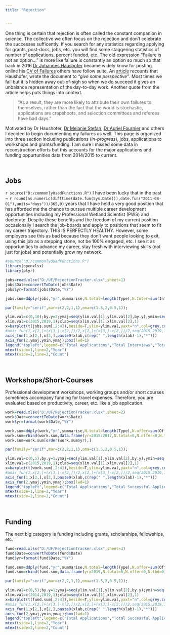 ```yaml
---
title: "Rejection"


---
```


One thing is certain that rejection is often called the constant companion in science. The collective we often focus on the rejection and don't celebrate the successes sufficently. If you search for any statistics regarding applying for grants, post-docs, jobs, etc. you will find some staggering statistics of number of applications, percent funded, etc. The old expression "Failure is not an option..." is more like failure is constantly an option so much so that back in 2016 [Dr Johannes Haushofer](https://www.princeton.edu/~joha/) became widely know for posting online his [CV of Failures](https://www.princeton.edu/~joha/Johannes_Haushofer_CV_of_Failures.pdf) others have follow suite. An [article](https://www.theguardian.com/education/2016/apr/30/cv-of-failures-princeton-professor-publishes-resume-of-his-career-lows) recounts that Haushofer, wrote the document to *"give some perspective"*. Most times we fail but it is hidden away out-of-sigh so when we do succeed it gives an unbalance representation of the day-to-day work. Another quote from the article helps puts things into context. 

>“As a result, they are more likely to attribute their own failures to themselves, rather than the fact that the world is stochastic, applications are crapshoots, and selection committees and referees have bad days.”

Motivated by Dr Haushofer, [Dr Melanie Stefan](http://melaniestefan.net/Mela_24Nov2017.pdf), [Dr Auriel Fournier](http://aurielfournier.github.io/rejection/) and others I decided to begin documenting my failures as well. This page is organized into three section including publications (*in-progress*), jobs, applications to workshops and grants/funding. I am sure I missed some data in reconstruction efforts but this accounts for the major applications and funding oppurtunities data from 2014/2015 to current.

<br>

## Jobs 

`r source("D:/commonlyUsedFunctions.R")`
I have been lucky that in the past ~ `r round(as.numeric(difftime(date.fun(Sys.Date()),date.fun("2011-08-01"),units="days"))/365,0)` years that I have held a very good position that has afforded me the chance to pursue multiple career development opportunities including my Professional Wetland Scientist (PWS) and doctorate. Despite these benefits and the freedom of my current position occasionally I search the job-boards and apply to positions that seem to fit my career trajectory. THIS IS PERFECTLY HEALTHY. However, some employers see this as bad because they don't want people looking to exit, using this job as a stepping stone, not be 100% engaged, etc. I see it as opportunities to advance my career, stay fresh with interviewing skills (not just for jobs) and potentially grow my network.  


```r
#source("D:/commonlyUsedFunctions.R")
library(openxlsx)
library(plyr)

jobs=read.xlsx("D:/UF/RejectionTracker.xlsx",sheet=1)
jobs$Date=convertToDate(jobs$Date)
jobs$yr=format(jobs$Date,"%Y")

jobs.sum=ddply(jobs,"yr",summarise,N.total=length(Type),N.Inter=sum(Interviewed=="Y",na.rm=T),N.offer=sum(Offer=="Y",na.rm=T),N.dec=sum(Declined=="Y",na.rm=T))


```


```r
par(family="serif",mar=c(2,2,1,1),oma=c(1.5,2,0.5,1));

ylim.val=c(0,10);by.y=2;ymaj=seq(ylim.val[1],ylim.val[2],by.y);ymin=seq(ylim.val[1],ylim.val[2],by.y/2)
xlim.val=c(2015,2019,1);xlab=seq(xlim.val[1],xlim.val[2],1)
x=barplot(t(jobs.sum[,2:4]),beside=T,ylim=ylim.val,yaxt="n",col=grey.colors(3))
#axis_fun(1,x[2,]+(x[3,]-x[2,])/2,x[2,]+(x[3,]-x[2,])/2,seq(2015,2019,1))
axis_fun(1,x[2,],x[2,],paste0(xlab,c(rep(" ",length(xlab)-1),"*")))
axis_fun(2,ymaj,ymin,ymaj);box(lwd=1)
legend("topleft",legend=c("Total Applications","Total Interviews","Total Offers"),pch=22,pt.bg=grey.colors(3),pt.cex=1.5,ncol=1,cex=1,bty="n",y.intersp=1,x.intersp=0.75,xpd=NA,xjust=0.5)
mtext(side=1,line=2,"Year")
mtext(side=2,line=2,"Count")
```

<br>

## Workshops/Short-Courses

Professional development workshops, working groups and/or short courses sometimes accompany funding for travel expenses. Therefore, you are evaluated based on productivity, career, etc. like a job application.

```r
work=read.xlsx("D:/UF/RejectionTracker.xlsx",sheet=2)
work$Date=convertToDate(work$Date)
work$yr=format(work$Date,"%Y")

work.sum=ddply(work,"yr",summarise,N.total=length(Type),N.offer=sum(Offer=="Y",na.rm=T),N.tbd=sum(is.na(Offer)))
work.sum=rbind(work.sum,data.frame(yr=2015:2017,N.total=0,N.offer=0,N.tbd=0))
work.sum=work.sum[order(work.sum$yr),]
```

```r
par(family="serif",mar=c(2,2,1,1),oma=c(1.5,2,0.5,1));

ylim.val=c(0,5);by.y=1;ymaj=seq(ylim.val[1],ylim.val[2],by.y);ymin=seq(ylim.val[1],ylim.val[2],by.y/2)
xlim.val=c(2015,2019,1);xlab=seq(xlim.val[1],xlim.val[2],1)
x=barplot(t(work.sum[,2:4]),beside=T,ylim=ylim.val,yaxt="n",col=grey.colors(3),xaxt="n")
#axis_fun(1,x[2,]+(x[3,]-x[2,])/2,x[2,]+(x[3,]-x[2,])/2,seq(2015,2019,1))
axis_fun(1,x[2,],x[2,],paste0(xlab,c(rep(" ",length(xlab)-1),"*")))
axis_fun(2,ymaj,ymin,ymaj);box(lwd=1)
legend("topleft",legend=c("Total Applications","Total Successful Applications","Total to-be-determined"),pch=22,pt.bg=grey.colors(3),pt.cex=1.5,ncol=1,cex=1,bty="n",y.intersp=1,x.intersp=0.75,xpd=NA,xjust=0.5)
mtext(side=1,line=2,"Year")
mtext(side=2,line=2,"Count")
```

<br>

## Funding

The next big category is funding including grants, scholarships, fellowships, etc.  

```r
fund=read.xlsx("D:/UF/RejectionTracker.xlsx",sheet=3)
fund$Date=convertToDate(fund$Date)
fund$yr=format(fund$Date,"%Y")

fund.sum=ddply(fund,"yr",summarise,N.total=length(Type),N.offer=sum(Offer=="Y",na.rm=T),N.tbd=sum(is.na(Offer)))
fund.sum=rbind(fund.sum,data.frame(yr=2019,N.total=0,N.offer=0,N.tbd=0))
```

```r
par(family="serif",mar=c(2,2,1,1),oma=c(1.5,2,0.5,1));

ylim.val=c(0,5);by.y=1;ymaj=seq(ylim.val[1],ylim.val[2],by.y);ymin=seq(ylim.val[1],ylim.val[2],by.y/2)
xlim.val=c(2014,2019,1);xlab=seq(xlim.val[1],xlim.val[2],1)
x=barplot(t(fund.sum[,2:4]),beside=T,ylim=ylim.val,yaxt="n",col=grey.colors(3),xaxt="n")
#axis_fun(1,x[2,]+(x[3,]-x[2,])/2,x[2,]+(x[3,]-x[2,])/2,seq(2015,2019,1))
axis_fun(1,x[2,],x[2,],paste0(xlab,c(rep(" ",length(xlab)-1),"*")))
axis_fun(2,ymaj,ymin,ymaj);box(lwd=1)
legend("topleft",legend=c("Total Applications","Total Successful Applications","Total to-be-determined"),pch=22,pt.bg=grey.colors(3),pt.cex=1.5,ncol=1,cex=1,bty="n",y.intersp=1,x.intersp=0.75,xpd=NA,xjust=0.5)
mtext(side=1,line=2,"Year")
mtext(side=2,line=2,"Count")
```